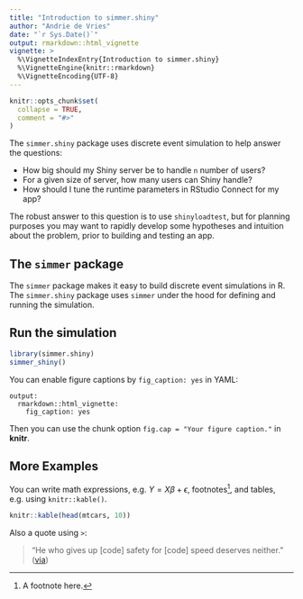 ```yaml
---
title: "Introduction to simmer.shiny"
author: "Andrie de Vries"
date: "`r Sys.Date()`"
output: rmarkdown::html_vignette
vignette: >
  %\VignetteIndexEntry{Introduction to simmer.shiny}
  %\VignetteEngine{knitr::rmarkdown}
  %\VignetteEncoding{UTF-8}
---
```


```r
knitr::opts_chunk$set(
  collapse = TRUE,
  comment = "#>"
)
```

The `simmer.shiny` package uses discrete event simulation to help answer the questions:

* How big should my Shiny server be to handle `n` number of users?
* For a given size of server, how many users can Shiny handle?
* How should I tune the runtime parameters in RStudio Connect for my app?

The robust answer to this question is to use `shinyloadtest`, but for planning purposes you may want to rapidly develop some hypotheses and intuition about the problem, prior to building and testing an app.


## The `simmer` package

The `simmer` package makes it easy to build discrete event simulations in R. The `simmer.shiny` package uses `simmer` under the hood for defining and running the simulation.

## Run the simulation


```r
library(simmer.shiny)
simmer_shiny()
```

You can enable figure captions by `fig_caption: yes` in YAML:

    output:
      rmarkdown::html_vignette:
        fig_caption: yes

Then you can use the chunk option `fig.cap = "Your figure caption."` in **knitr**.

## More Examples

You can write math expressions, e.g. $Y = X\beta + \epsilon$, footnotes^[A footnote here.], and tables, e.g. using `knitr::kable()`.

```r
knitr::kable(head(mtcars, 10))
```

Also a quote using `>`:

> "He who gives up [code] safety for [code] speed deserves neither."
([via](https://twitter.com/hadleywickham/status/504368538874703872))
